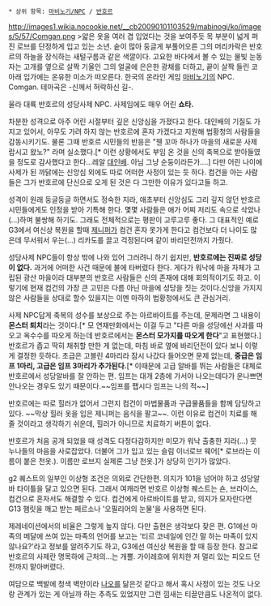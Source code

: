  * 상위 항목: [[마비노기/NPC]] / [[반호르]]
http://images1.wikia.nocookie.net/__cb20090101103529/mabinogi/ko/images/5/57/Comgan.png
>얇은 옷을 여러 겹 입었다는 것을 보여주듯 목 부분이 넓게 퍼진 로브를 단정하게 입고 있는 소년. 숱이 많아 둥글게 부풀어오른 그의 머리카락은 반호르의 하늘을 장식하는 새털구름과 같은 색깔이다. 고요한 바다에서 볼 수 있는 물빛 눈동자는 고개를 옆으로 살짝 기울인 그의 얼굴에 은은한 광채를 더하고, 끝이 살짝 들린 코 아래 입가에는 온유한 미소가 떠오른다.
한국의 온라인 게임 [[마비노기]]의 NPC. Comgan. 테마곡은 -신께서 허락하신 길-.

울라 대륙 반호르의 성당사제 NPC. 사제임에도 매우 어린 '''쇼타.'''

차분한 성격으로 아주 어린 시절부터 깊은 신앙심을 가졌다고 한다. 대인배의 기질도 가지고 있어서, 아무도 가려 하지 않는 반호르에 혼자 가겠다고 지원해 법황청의 사람들을 감동시키기도. 물론 그때 반호르 시민들의 반응은 "웬 꼬마 하나가 마을의 새로운 사제랍시고 왔노?" 라며 실소했다.[* 이런 상황에서도 부임 온 것을 신의 축복으로 받아들였을 정도로 감사했다고 한다…레알 [[대인배]]. 아님 그냥 순둥이라든가….] 다만 어린 나이에 사제가 된 까닭에는 신앙심 외에도 따로 어떠한 사정이 있는 듯 하다. 컴건을 아는 사람들은 그가 반호르에 단신으로 오게 된 것은 다 그만한 이유가 있다고들 하고.

성격이 원래 둥글둥글 하면서도 정숙한 지라, 애초부터 신앙심도 그리 깊지 않던 반호르 시민들에게도 인정을 받아 기특해 한다. 몇몇 사람들은 애가 어찌 저리도 속으로 삭았나(…)하며 불쌍해 하기도. 그래도 전체적으로는 평판이 고루고루 좋다. 그 대표적인 예로 G3에서 여신상 복원을 할때 [[제니퍼]]가 컴건 혼자 못가게 한다고 컴건보다 더 나이도 많은데 무서워서 우는(…) 리카도를 끌고 걱정된다며 같이 바리던전까지 가줬다.

성당사제 NPC들이 항상 밖에 나와 있어 그러려니 하기 쉽지만, '''반호르에는 진짜로 성당이 없다.''' 과거에 어떠한 사건 때문에 불에 타버렸다 한다. 게다가 워낙에 마을 자체가 고립된 광산 마을이라 대부분의 반호르 사람들은 신의 존재에 대해 회의적이기도 하고. 이렇기에 현재 컴건의 가장 큰 고민은 다름 아닌 마을에 성당을 짓는 것이다.신앙을 가지지 않은 사람들을 상대로 할수 있을지는 이멘 마하의 법황청에서도 큰 관심거리. 

사제 NPC답게 축복의 성수를 보상으로 주는 아르바이트를 주는데, 문제라면 그 내용이 '''몬스터 퇴치'''라는 것이다.[* 모 연재만화에서는 이걸 두고 "다른 마을 성당에선 사과를 따오고 옥수수를 따오게 하는데 반호르에서는 '''몬스터 모가지를 따오게 한다'''"고 표현했다.] 반호르가 좁고 딱히 채취할 만한 게 없는데, 마침 바로 옆에 바리던전이 있다 보니 이렇게 결정한 듯하다. 초급은 고블린 4마리라 잠시 나갔다 들어오면 문제 없는데, '''중급은 임프 1마리, 고급은 임프 3마리가 추가된다.'''[* 이때문에 고급 알바를 뛰는 사람들은 대체로 반호르에서 성당알바를 잘 안하는 편. 임프는 대개 2층에 가서야 나오는데다가 운나쁘면 안나오는 경우도 있기 때문이다.~~임프를 팹시다 임프는 나의 적~~]

반호르에는 따로 힐러가 없어서 그런지 컴건이 마법물품과 구급물품들을 함께 담당하고 있다. ~~막상 힐러 옷을 입은 제니퍼는 음식을 팔고~~. 이런 이유로 컴건이 치료를 해줄 것이라고 생각하기 쉬운데, 힐러가 아니므로 치료하기 버튼이 없다.

반호르가 처음 공개 되었을 때 성격도 다정다감하지만 미모가 워낙 출충한 지라(…) 뭇 누나들의 마음을 사로잡았다. 더불어 그가 입고 있는 슬림 이너로브 웨어[* 로브라는 이름이 붙은 천옷.). 이름만 로브지 실제론 그냥 천옷.]가 상당히 인기가 많았다. 

g2 퀘스트의 일부인 이상형 조건은 의외로 간단한편. 의지가 101을 넘어야 하고 성당알바 타이틀을 달고 있으면 된다. 그래서 여캐라면 반호르 이상형 퀘스트는 숀, 브라이스, 컴건으로 혼자서도 해결할 수 있다. 컴건에게 아르바이트를 받고, 의지가 모자란다면 G13 햄릿을 깨고 받는 페르소나 '오필리어의 눈물'을 사용하면 된다.

제레네이션에서의 비율은 그렇게 높지 않다. 다만 출현은 생각보다 잦은 편. G1에선 마족의 메달에 쓰여 있는 마족의 언어를 보고는 '티르 코네일에 인간 말 하는 마족이 있지 않나요?'라고 정보를 알려주기도 하고, G3에선 여신상 복원을 할 때 등장 한다. 참고로 반호르의 사제란 명목하에 근처의…는 개뿔. 가이레흐에 위치한 저 멀리 있는 피오드 던전까지 맡아버렸다.

여담으로 백발에 청색 벽안이라 [[나오]]를 닮은것 같다고 해서 혹시 사정이 있는 것도 나오랑 관계가 있는 게 아닐까 하는 추측도 있었지만 그런 낌새는 티끌만큼도 나온적이 없다.
